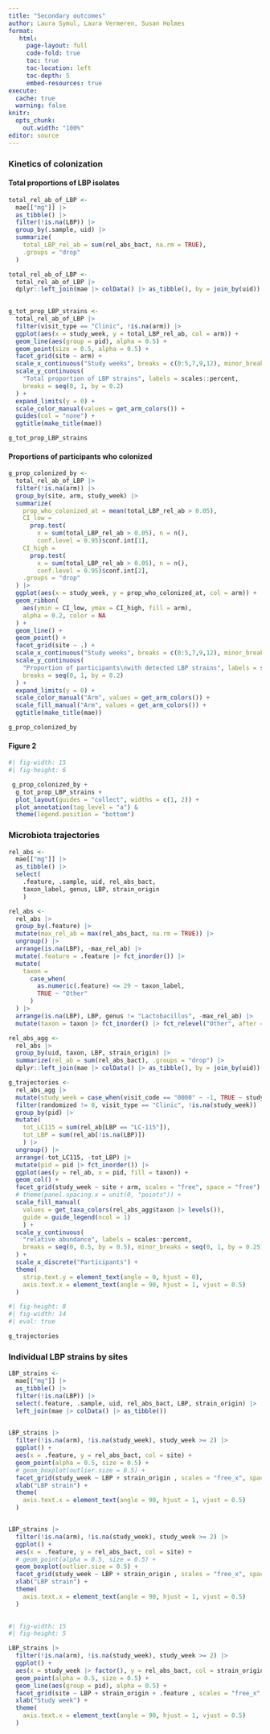 ```yaml
---
title: "Secondary outcomes"
author: Laura Symul, Laura Vermeren, Susan Holmes
format: 
   html:
     page-layout: full
     code-fold: true
     toc: true
     toc-location: left
     toc-depth: 5
     embed-resources: true
execute:
  cache: true
  warning: false
knitr:
  opts_chunk:
    out.width: "100%"
editor: source
---
```


### Kinetics of colonization

#### Total proportions of LBP isolates

```r

total_rel_ab_of_LBP <- 
  mae[["mg"]] |> 
  as_tibble() |> 
  filter(!is.na(LBP)) |> 
  group_by(.sample, uid) |>
  summarize(
    total_LBP_rel_ab = sum(rel_abs_bact, na.rm = TRUE),
    .groups = "drop"
  )

total_rel_ab_of_LBP <- 
  total_rel_ab_of_LBP |> 
  dplyr::left_join(mae |> colData() |> as_tibble(), by = join_by(uid))
  
```


```r

g_tot_prop_LBP_strains <- 
  total_rel_ab_of_LBP |>
  filter(visit_type == "Clinic", !is.na(arm)) |> 
  ggplot(aes(x = study_week, y = total_LBP_rel_ab, col = arm)) +
  geom_line(aes(group = pid), alpha = 0.5) +
  geom_point(size = 0.5, alpha = 0.5) +
  facet_grid(site ~ arm) + 
  scale_x_continuous("Study weeks", breaks = c(0:5,7,9,12), minor_breaks = 0:12) +
  scale_y_continuous(
    "Total proportion of LBP strains", labels = scales::percent,
    breaks = seq(0, 1, by = 0.2)
  ) +
  expand_limits(y = 0) +
  scale_color_manual(values = get_arm_colors()) +
  guides(col = "none") +
  ggtitle(make_title(mae)) 

```

```r

g_tot_prop_LBP_strains

```


#### Proportions of participants who colonized


```r

g_prop_colonized_by <- 
  total_rel_ab_of_LBP |> 
  filter(!is.na(arm)) |> 
  group_by(site, arm, study_week) |>
  summarize(
    prop_who_colonized_at = mean(total_LBP_rel_ab > 0.05), 
    CI_low = 
      prop.test(
        x = sum(total_LBP_rel_ab > 0.05), n = n(), 
        conf.level = 0.95)$conf.int[1],
    CI_high = 
      prop.test(
        x = sum(total_LBP_rel_ab > 0.05), n = n(), 
        conf.level = 0.95)$conf.int[2],
    .groups = "drop"
  ) |>
  ggplot(aes(x = study_week, y = prop_who_colonized_at, col = arm)) +
  geom_ribbon(
    aes(ymin = CI_low, ymax = CI_high, fill = arm), 
    alpha = 0.2, color = NA
  ) +
  geom_line() +
  geom_point() +
  facet_grid(site ~ .) + 
  scale_x_continuous("Study weeks", breaks = c(0:5,7,9,12), minor_breaks = 0:12) +
  scale_y_continuous(
    "Proportion of participants\nwith detected LBP strains", labels = scales::percent,
    breaks = seq(0, 1, by = 0.2)
  ) +
  expand_limits(y = 0) +
  scale_color_manual("Arm", values = get_arm_colors()) +
  scale_fill_manual("Arm", values = get_arm_colors()) +
  ggtitle(make_title(mae)) 

g_prop_colonized_by

```




#### Figure 2

```r
#| fig-width: 15
#| fig-height: 6

 g_prop_colonized_by + 
  g_tot_prop_LBP_strains +
  plot_layout(guides = "collect", widths = c(1, 2)) +
  plot_annotation(tag_level = "a") &
  theme(legend.position = "bottom")

```

### Microbiota trajectories




```r

rel_abs <- 
  mae[["mg"]] |> 
  as_tibble() |> 
  select(
    .feature, .sample, uid, rel_abs_bact, 
    taxon_label, genus, LBP, strain_origin
    ) 

```

```r
rel_abs <- 
  rel_abs |> 
  group_by(.feature) |> 
  mutate(max_rel_ab = max(rel_abs_bact, na.rm = TRUE)) |> 
  ungroup() |> 
  arrange(is.na(LBP), -max_rel_ab) |> 
  mutate(.feature = .feature |> fct_inorder()) |> 
  mutate(
    taxon = 
      case_when(
        as.numeric(.feature) <= 29 ~ taxon_label,
        TRUE ~ "Other"
      )
  ) |> 
  arrange(is.na(LBP), LBP, genus != "Lactobacillus", -max_rel_ab) |> 
  mutate(taxon = taxon |> fct_inorder() |> fct_relevel("Other", after = Inf))
```

```r
rel_abs_agg <- 
  rel_abs |> 
  group_by(uid, taxon, LBP, strain_origin) |> 
  summarize(rel_ab = sum(rel_abs_bact), .groups = "drop") |> 
  dplyr::left_join(mae |> colData() |> as_tibble(), by = join_by(uid)) 
```



```r

g_trajectories <-
  rel_abs_agg |>
  mutate(study_week = case_when(visit_code == "0000" ~ -1, TRUE ~ study_week)) |>
  filter(randomized != 0, visit_type == "Clinic", !is.na(study_week)) |>
  group_by(pid) |> 
  mutate(
    tot_LC115 = sum(rel_ab[LBP == "LC-115"]),
    tot_LBP = sum(rel_ab[!is.na(LBP)])
    ) |> 
  ungroup() |> 
  arrange(-tot_LC115, -tot_LBP) |> 
  mutate(pid = pid |> fct_inorder()) |> 
  ggplot(aes(y = rel_ab, x = pid, fill = taxon)) +
  geom_col() +
  facet_grid(study_week ~ site + arm, scales = "free", space = "free") +
  # theme(panel.spacing.x = unit(0, "points")) +
  scale_fill_manual(
    values = get_taxa_colors(rel_abs_agg$taxon |> levels()),
    guide = guide_legend(ncol = 1)
    ) +
  scale_y_continuous(
    "relative abundance", labels = scales::percent,
    breaks = seq(0, 0.5, by = 0.5), minor_breaks = seq(0, 1, by = 0.25)
  ) +
  scale_x_discrete("Participants") +
  theme(
    strip.text.y = element_text(angle = 0, hjust = 0),
    axis.text.x = element_text(angle = 90, hjust = 1, vjust = 0.5)
  )

```

```r
#| fig-height: 8
#| fig-width: 14
#| eval: true

g_trajectories

```



### Individual LBP strains by sites

```r

LBP_strains <- 
  mae[["mg"]] |> 
  as_tibble() |> 
  filter(!is.na(LBP)) |> 
  select(.feature, .sample, uid, rel_abs_bact, LBP, strain_origin) |> 
  left_join(mae |> colData() |> as_tibble())
  
```

```r

LBP_strains |> 
  filter(!is.na(arm), !is.na(study_week), study_week >= 2) |> 
  ggplot() +
  aes(x = .feature, y = rel_abs_bact, col = site) +
  geom_point(alpha = 0.5, size = 0.5) +
  # geom_boxplot(outlier.size = 0.5) +
  facet_grid(study_week ~ LBP + strain_origin , scales = "free_x", space = "free_x") +
  xlab("LBP strain") +
  theme(
    axis.text.x = element_text(angle = 90, hjust = 1, vjust = 0.5)
  ) 


LBP_strains |> 
  filter(!is.na(arm), !is.na(study_week), study_week >= 2) |> 
  ggplot() +
  aes(x = .feature, y = rel_abs_bact, col = site) +
  # geom_point(alpha = 0.5, size = 0.5) +
  geom_boxplot(outlier.size = 0.5) +
  facet_grid(study_week ~ LBP + strain_origin , scales = "free_x", space = "free_x") +
  xlab("LBP strain") +
  theme(
    axis.text.x = element_text(angle = 90, hjust = 1, vjust = 0.5)
  ) 
  
```


```r
#| fig-width: 15
#| fig-height: 5

LBP_strains |> 
  filter(!is.na(arm), !is.na(study_week), study_week >= 2) |> 
  ggplot() +
  aes(x = study_week |> factor(), y = rel_abs_bact, col = strain_origin) +
  geom_point(alpha = 0.5, size = 0.5) +
  geom_line(aes(group = pid), alpha = 0.5) +
  facet_grid(site ~ LBP + strain_origin + .feature , scales = "free_x", space = "free_x") +
  xlab("Study week") +
  theme(
    axis.text.x = element_text(angle = 90, hjust = 1, vjust = 0.5)
  ) 

```







